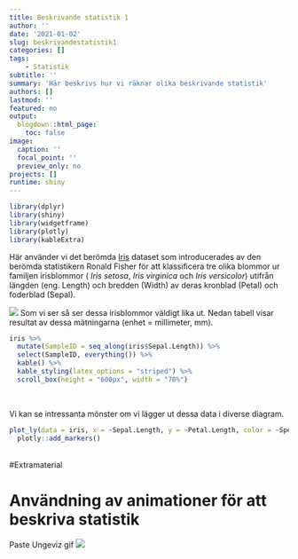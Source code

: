 ```yaml
---
title: Beskrivande statistik 1
author: ''
date: '2021-01-02'
slug: beskrivandestatistik1
categories: []
tags:
    - Statistik
subtitle: ''
summary: 'Här beskrivs hur vi räknar olika beskrivande statistik'
authors: []
lastmod: ''
featured: no
output:
  blogdown::html_page:
    toc: false
image:
  caption: ''
  focal_point: ''
  preview_only: no
projects: []
runtime: shiny
---
```


```r
library(dplyr)
library(shiny)
library(widgetframe)
library(plotly)
library(kableExtra)

```



Här använder vi det berömda [Iris](https://en.wikipedia.org/wiki/Iris_flower_data_set) dataset som introducerades av den berömda statistikern Ronald Fisher för att klassificera tre olika blommor ur familjen irisblommor ( _Iris setosa_, _Iris virginica_ och _Iris versicolor_) utifrån längden (eng. Length) och bredden (Width) av deras kronblad (Petal) och foderblad (Sepal).
  
  
![](iris.png)
Som vi ser så ser dessa irisblommor väldigt lika ut. Nedan tabell visar resultat av dessa mätningarna (enhet = millimeter, mm).
  
```r

iris %>%
  mutate(SampleID = seq_along(iris$Sepal.Length)) %>%
  select(SampleID, everything()) %>%
  kable() %>%
  kable_styling(latex_options = "striped") %>%
  scroll_box(height = "600px", width = "70%")


```

<br>


Vi kan se intressanta mönster om vi lägger ut dessa data i diverse diagram.
```r


plot_ly(data = iris, x = ~Sepal.Length, y = ~Petal.Length, color = ~Species) %>%
  plotly::add_markers()

```



<br>
#Extramaterial


# Användning av animationer för att beskriva statistik
Paste Ungeviz gif
![](test.gif)







